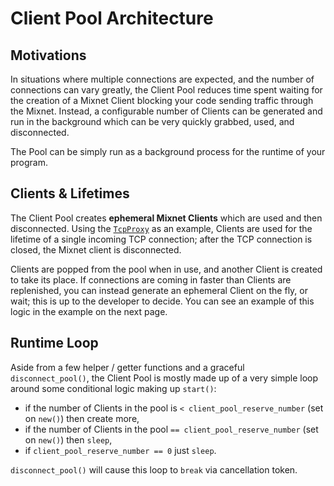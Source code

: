 # Client Pool Architecture

## Motivations
In situations where multiple connections are expected, and the number of connections can vary greatly, the Client Pool reduces time spent waiting for the creation of a Mixnet Client blocking your code sending traffic through the Mixnet. Instead, a configurable number of Clients can be generated and run in the background which can be very quickly grabbed, used, and disconnected.

The Pool can be simply run as a background process for the runtime of your program.

## Clients & Lifetimes
The Client Pool creates **ephemeral Mixnet Clients** which are used and then disconnected. Using the [`TcpProxy`](../tcpproxy) as an example, Clients are used for the lifetime of a single incoming TCP connection; after the TCP connection is closed, the Mixnet client is disconnected.

Clients are popped from the pool when in use, and another Client is created to take its place. If connections are coming in faster than Clients are replenished, you can instead generate an ephemeral Client on the fly, or wait; this is up to the developer to decide. You can see an example of this logic in the example on the next page.

## Runtime Loop
Aside from a few helper / getter functions and a graceful `disconnect_pool()`, the Client Pool is mostly made up of a very simple loop around some conditional logic making up `start()`:
- if the number of Clients in the pool is `< client_pool_reserve_number` (set on `new()`) then create more,
- if the number of Clients in the pool `== client_pool_reserve_number` (set on `new()`) then `sleep`,
- if `client_pool_reserve_number == 0` just `sleep`.

`disconnect_pool()` will cause this loop to `break` via cancellation token.
